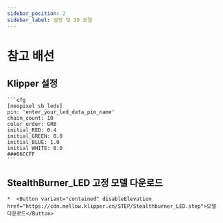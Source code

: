 ```yaml
---
sidebar_position: 2
sidebar_label: 설정 및 3D 모델
---
```


# 참고 배선

## Klipper 설정

    ```cfg
    [neopixel sb_leds]
    pin: 'enter_your_led_data_pin_name'
    chain_count: 10
    color_order: GRB
    initial_RED: 0.4
    initial_GREEN: 0.8
    initial_BLUE: 1.0
    initial_WHITE: 0.0
    ###66CCFF
    ```

## StealthBurner_LED 고정 모델 다운로드

    *  <Button variant="contained" disableElevation href="https://cdn.mellow.klipper.cn/STEP/Stealthburner_LED.step">모델 다운로드</Button>
